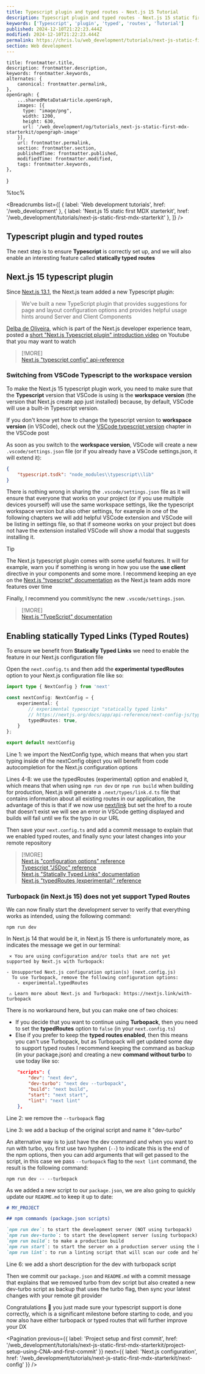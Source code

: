 ```yaml
---
title: Typescript plugin and typed routes - Next.js 15 Tutorial
description: Typescript plugin and typed routes - Next.js 15 static first MDX starterkit | Web development tutorials | www.chris.lu
keywords: ['Typescript', 'plugin', 'typed', 'routes', 'Tutorial']
published: 2024-12-10T21:22:23.444Z
modified: 2024-12-10T21:22:23.444Z
permalink: https://chris.lu/web_development/tutorials/next-js-static-first-mdx-starterkit/typescript-plugin-and-typed-routes
section: Web development
---
```



    title: frontmatter.title,
    description: frontmatter.description,
    keywords: frontmatter.keywords,
    alternates: {
        canonical: frontmatter.permalink,
    },
    openGraph: {
        ...sharedMetaDataArticle.openGraph,
        images: [{
          type: "image/png",
          width: 1200,
          height: 630,
          url: '/web_development/og/tutorials_next-js-static-first-mdx-starterkit/opengraph-image'
        }],
        url: frontmatter.permalink,
        section: frontmatter.section,
        publishedTime: frontmatter.published,
        modifiedTime: frontmatter.modified,
        tags: frontmatter.keywords,
    },
}

%toc%

<article>

<Breadcrumbs list={[
    { label: 'Web development tutorials', href: '/web_development' },
    { label: 'Next.js 15 static first MDX starterkit', href: '/web_development/tutorials/next-js-static-first-mdx-starterkit' },
]} />

# Typescript plugin and typed routes

The next step is to ensure **Typescript** is correctly set up, and we will also enable an interesting feature called **statically typed routes**

## Next.js 15 typescript plugin

Since [Next.js 13.1](https://nextjs.org/blog/next-13-1), the Next.js team added a new Typescript plugin:

> We've built a new TypeScript plugin that provides suggestions for page and layout configuration options and provides helpful usage hints around Server and Client Components

[Delba de Oliveira](https://github.com/delbaoliveira), which is part of the Next.js developer experience team, posted a [short "Next.js Typescript plugin" introduction video](https://www.youtube.com/watch?v=pqMqn9fKEf8) on Youtube that you may want to watch

> [!MORE]  
> [Next.js "typescript config" api-reference](https://nextjs.org/docs/app/api-reference/config/typescript)  

### Switching from VSCode Typescript to the workspace version

To make the Next.js 15 typescript plugin work, you need to make sure that the **Typescript** version that VSCode is using is the **workspace version** (the version that Next.js create app just installed) because, by default, VSCode will use a built-in Typescript version.

If you don't know yet how to change the typescript version to **workspace version** (in VSCode), check out the [VSCode typescript version](/web_development/posts/vscode#vscode-typescript-version) chapter in the VSCode post

As soon as you switch to the **workspace version**, VSCode will create a new `.vscode/settings.json` file (or if you already have a VSCode settings.json, it will extend it):

```json title=".vscode/settings.json"
{
    "typescript.tsdk": "node_modules\\typescript\\lib"
}
```

There is nothing wrong in sharing the `.vscode/settings.json` file as it will ensure that everyone that works on your project (or if you use multiple devices yourself) will use the same workspace settings, like the typescript workspace version but also other settings, for example in one of the following chapters we will add helpful VSCode extension and VSCode will be listing in settings file, so that if someone works on your project but does not have the extension installed VSCode will show a modal that suggests installing it.

> [!TIP]  
> The Next.js typescript plugin comes with some useful features. It will for example, warn you if something is wrong in how you use the **use client** directive in your components and some more. I recommend keeping an eye on the [Next.js "typescript" documentation](https://nextjs.org/docs/app/api-reference/config/typescript) as the Next.js team adds more features over time

Finally, I recommend you commit/sync the new `.vscode/settings.json`.

> [!MORE]  
> [Next.js "TypeScript" documentation](https://nextjs.org/docs/app/api-reference/config/typescript)  

## Enabling statically Typed Links (Typed Routes)

To ensure we benefit from **Statically Typed Links** we need to enable the feature in our Next.js configuration file

Open the `next.config.ts` and then add the **experimental** **typedRoutes** option to your Next.js configuration file like so:

```ts title="next.config.ts" showLineNumbers {1} {4-8}
import type { NextConfig } from 'next'

const nextConfig: NextConfig = {
    experimental: {
        // experimental typescript "statically typed links"
        // https://nextjs.org/docs/app/api-reference/next-config-js/typedRoutes
        typedRoutes: true,
    }
};

export default nextConfig
```

Line 1: we import the NextConfig type, which means that when you start typing inside of the nextConfig object you will benefit from code autocompletion for the Next.js configuration options

Lines 4-8: we use the typedRoutes (experimental) option and enabled it, which means that when using `npm run dev` or `npm run build` when building for production, Next.js will generate a `.next/types/link.d.ts` file that contains information about all existing routes in our application, the advantage of this is that if we now use [next/link](https://nextjs.org/docs/app/building-your-application/routing/linking-and-navigating#link-component) but set the href to a route that doesn't exist we will see an error in VSCode getting displayed and builds will fail until we fix the typo in our URL

Then save your `next.config.ts` and add a commit message to explain that we enabled typed routes, and finally sync your latest changes into your remote repository

> [!MORE]  
> [Next.js "configuration options" reference](https://nextjs.org/docs/app/api-reference/config/next-config-js)  
> [Typescript "JSDoc" reference](https://www.typescriptlang.org/docs/handbook/jsdoc-supported-types.html)  
> [Next.js "Statically Typed Links" documentation](https://nextjs.org/docs/app/api-reference/config/typescript#statically-typed-links)  
> [Next.js "typedRoutes (experimental)" reference](https://nextjs.org/docs/app/api-reference/config/next-config-js/typedRoutes)  

### Turbopack (in Next.js 15) does not yet support Typed Routes

We can now finally start the development server to verify that everything works as intended, using the following command:

`npm run dev`

In Next.js 14 that would be it, in Next.js 15 there is unfortunately more, as indicates the message we get in our terminal:

```shell
 ⨯ You are using configuration and/or tools that are not yet
supported by Next.js with Turbopack:

- Unsupported Next.js configuration option(s) (next.config.js)
  To use Turbopack, remove the following configuration options:
    - experimental.typedRoutes

 ⚠ Learn more about Next.js and Turbopack: https://nextjs.link/with-turbopack
```

There is no workaround here, but you can make one of two choices:

* If you decide that you want to continue using **Turbopack**, then you need to set the **typedRoutes** option to `false` (in your `next.config.ts`)
* Else if you prefer to keep the **typed routes enabled**, then this means you can't use Turbopack, but as Turbopack will get updated some day to support typed routes I recommend keeping the command as backup (in your package.json) and creating a new **command without turbo** to use today like so:

```json title="package.json" showLineNumbers {2-3}
    "scripts": {
        "dev": "next dev",
        "dev-turbo": "next dev --turbopack",
        "build": "next build",
        "start": "next start",
        "lint": "next lint"
    },
```

Line 2: we remove the `--turbopack` flag

Line 3: we add a backup of the original script and name it "dev-turbo"

An alternative way is to just have the dev command and when you want to run with turbo, you first use two hyphen (`--`) to indicate this is the end of the npm options, then you can add arguments that will get passed to the script, in this case we pass `--turbopack` flag to the `next lint` command, the result is the following command:

`npm run dev -- --turbopack`

As we added a new script to our `package.json`, we are also going to quickly update our `README.md` to keep it up to date:

```md title="README.md" showLineNumbers {6}
# MY_PROJECT

## npm commands (package.json scripts)

`npm run dev`: to start the development server (NOT using turbopack)  
`npm run dev-turbo`: to start the development server (using turbopack)  
`npm run build`: to make a production build  
`npm run start`: to start the server on a production server using the build we made with the previous command  
`npm run lint`: to run a linting script that will scan our code and help us find problems in our code  

```

Line 6: we add a short description for the dev with turbopack script

Then we commit our `package.json` and `README.md` with a commit message that explains that we removed turbo from dev script but also created a new dev-turbo script as backup that uses the turbo flag, then sync your latest changes with your remote git provider

Congratulations 🎉 you just made sure your typescript support is done correctly, which is a significant milestone before starting to code, and you now also have either turbopack or typed routes that will further improve your DX

<DonationsMessage />

<Pagination
    previous={{ label: 'Project setup and first commit', href: '/web_development/tutorials/next-js-static-first-mdx-starterkit/project-setup-using-CNA-and-first-commit' }}
    next={{ label: 'Next.js configuration', href: '/web_development/tutorials/next-js-static-first-mdx-starterkit/next-config' }}
/>

</article>
